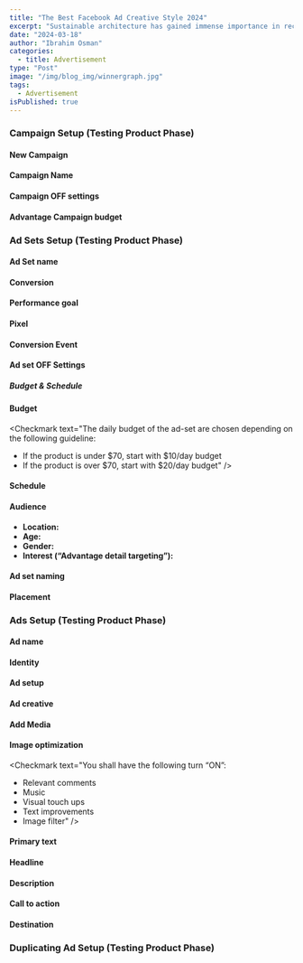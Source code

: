 ```yaml
---
title: "The Best Facebook Ad Creative Style 2024"
excerpt: "Sustainable architecture has gained immense importance in recent years due to environmental concerns."
date: "2024-03-18"
author: "Ibrahim Osman"
categories:
  - title: Advertisement
type: "Post"
image: "/img/blog_img/winnergraph.jpg"
tags:
  - Advertisement
isPublished: true
---
```


### Campaign Setup (Testing Product Phase)

#### New Campaign

<Checkmark text="Click on the green “+Create” button to create a new Campaign and on the pop-out module select “Sales” for choosing the Campaign Object continue, next choose “Manual Sales Campaign” continue to next." />

#### Campaign Name

<Checkmark text="You should name the Campaign into what product you are testing e.g. “Toaster Lamp”" />

#### Campaign OFF settings

<Checkmark text="All Campaign settings shall be turned “off” and be unselected." />

#### Advantage Campaign budget

<Checkmark text="Shall be turn “off” for product ads testing phase (according to this strategy but others can have it turn on)" />

### Ad Sets Setup (Testing Product Phase)

#### Ad Set name

<Checkmark text="Shall be named after the interest or broad for easy identification" />

#### Conversion

<Checkmark text="Shall drive sales for the conversion location into “website”" />

#### Performance goal

<Checkmark text="Shall select “Maximize NUMBER of conversions” (OBS!, make sure it’s right, sometimes it can automatically select “VALUE” instead of “NUMBER” which is not good because it will increase the ad-cost by a lot)" />

#### Pixel

<Checkmark text="Shall select the correct pixel for your shopify-store, (pixel is important, because it is used by facebook ads manager so that it can track valuable action of the customers in the website and to optimize your ads for those actions)" />

#### Conversion Event

<Checkmark text="Shall select the conversion event to be “Purchase”, (don't use other events other than Purchase because if You don't it will increase ad-cost a lot.)" />

#### Ad set OFF Settings

<Checkmark text="The Other settings shall be turned “Off” & not selected, such as “Cost per result goal” and “Dynamic creative” and go to the next part." />

##### Budget & Schedule

#### Budget

<Checkmark
  text="The daily budget of the ad-set are chosen depending on the following guideline:
- If the product is under $70, start with $10/day budget
- If the product is over $70, start with $20/day budget"
/>

#### Schedule

<Checkmark text="The start date shall be the next day midnight at “12:00PM”, because you want to let facebook to have full 24h to spend $10 budget evenly and controlled as possible, if you start at other time it will try to spend as fast as possible uncontrollable and give bad results." />

#### Audience

<Checkmark text="Shall on “Advantage+ Audience” click on “Switch to original audience option” and on module pop-out select “Use original audience” button, then you we able able to manually select the” Location”, “Age”, “Gender” and lastly Interest (“Advantage detail targeting”)." />

- **Location:** <Checkmark text="Shall use the targeting country here, usually one country at time if you are in a budget"/>
- **Age:** <Checkmark text="Shall use the best age fit for the product, which age is the product targeting for, if it is a product that is hard to know then make it age range broad"/>
- **Gender:** <Checkmark text="Shall be chosen depending on who is the product fit for either womens or men, or maybe it’s hard to know so it would be all gender"/>
- **Interest (“Advantage detail targeting”):** <Checkmark text="Shall choose the category interest that matches & fits the product the most, when selecting interest you shall look into the “Audience definition” and watch that it is millions or above. Facebook will use interest as a guiding point."/>

#### Ad set naming

<Checkmark text="After the interest is chosen you shall scroll to the top and name the Ad set into whatever interest category you have chosen, so copy the interest and paste it as ad set name." />

#### Placement

<Checkmark text="Shall leave it unselected, placement means that the facebook algorithm will show the ad wherever it feels like it will perform the best." />

### Ads Setup (Testing Product Phase)

#### Ad name

<Checkmark text="Shall be naming it anything so that it can help you to remember and easily identify by just using numbers or name it what the actual ad creative is going to be about. You can name it like “AD1”,”AD2”,”AD3”..etc" />

#### Identity

<Checkmark text="Shall select the facebook page you want the ad to be run through, and for the instagram page you can just leave it to be connected to the facebook page." />

#### Ad setup

<Checkmark text="Shall select “Create ad” in drop menu, and for the Format we shall structure the ad to be “Single image or video”. The multi-advertiser ads shall be unchecked" />

#### Ad creative

<Checkmark text="Shall import/add media (images & videos) for the product and some text (Primary text, Headline, Description) and chose CTA for the ad" />

#### Add Media

<Checkmark text="Shall import the product image here, and after it will ask if you want to crop and you should not do that and instead have it selected to “original”, because else it will create a different version and you will not be able to have likes, comments etc social proof become complex." />

#### Image optimization

<Checkmark
  text="You shall have the following turn “ON”:
- Relevant comments
- Music
- Visual touch ups
- Text improvements
- Image filter"
/>

#### Primary text

<Checkmark text="First, the ad copy text that is being seen on top of the ad creative, you shall tell in short sentences about what the product is, followed by three features & benefits of the product (add emoji), lastly call to action in the bottom. you can achieve this by generating the text using chat gpt by the provided prompt template" />

#### Headline

<Checkmark text="Shall be short and informative" />

#### Description

<Checkmark text="Shall add more detail about the product and be short" />

#### Call to action

<Checkmark text="Shall use “shop now” or “Learn more”" />

#### Destination

<Checkmark text="Shall add link to the website product page after click on ad" />

### Duplicating Ad Setup (Testing Product Phase)

<Checkmark text="i want to convert it into something like this for every under text " />
